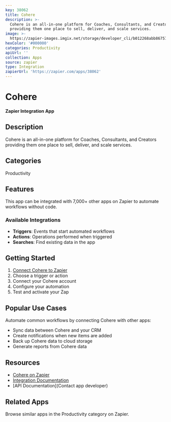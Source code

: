 ```yaml
---
key: 38062
title: Cohere
description: >-
  Cohere is an all-in-one platform for Coaches, Consultants, and Creators
  providing them one place to sell, deliver, and scale services.
image: >-
  https://zapier-images.imgix.net/storage/developer_cli/b012268abb86757d4b4ddec2c5d4b778.png?auto=format%2Ccompress&ixlib=python-3.0.0&q=50
hexColor: '#000000'
categories: Productivity
apiUrl: ''
collection: Apps
source: zapier
type: Integration
zapierUrl: 'https://zapier.com/apps/38062'
---
```

# Cohere

**Zapier Integration App**

## Description

Cohere is an all-in-one platform for Coaches, Consultants, and Creators providing them one place to sell, deliver, and scale services.

## Categories

Productivity

## Features

This app can be integrated with 7,000+ other apps on Zapier to automate workflows without code.

### Available Integrations

- **Triggers**: Events that start automated workflows
- **Actions**: Operations performed when triggered
- **Searches**: Find existing data in the app

## Getting Started

1. [Connect Cohere to Zapier](https://zapier.com/apps/38062)
2. Choose a trigger or action
3. Connect your Cohere account
4. Configure your automation
5. Test and activate your Zap

## Popular Use Cases

Automate common workflows by connecting Cohere with other apps:

- Sync data between Cohere and your CRM
- Create notifications when new items are added
- Back up Cohere data to cloud storage
- Generate reports from Cohere data

## Resources

- [Cohere on Zapier](https://zapier.com/apps/38062)
- [Integration Documentation](https://zapier.com/apps/38062/integrations)
- [API Documentation](Contact app developer)

## Related Apps

Browse similar apps in the Productivity category on Zapier.
